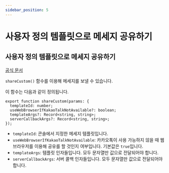 ```yaml
---
sidebar_position: 5
---
```


# 사용자 정의 템플릿으로 메세지 공유하기
## 사용자 정의 템플릿으로 메세지 공유하기

[공식 문서](https://developers.kakao.com/docs/latest/ko/message/android-link#custom-template-msg)

`shareCustom()` 함수를 이용해 메세지를 보낼 수 있습니다.

이 함수는 다음과 같이 정의됩니다.

```tsx
export function shareCustom(params: {
  templateId: number;
  useWebBrowserIfKakaoTalkNotAvailable?: boolean;
  templateArgs?: Record<string, string>;
  serverCallbackArgs?: Record<string, string>;
});
```

- `templateId`: 콘솔에서 지정한 메세지 템플릿입니다.
- `useWebBrowserIfKakaoTalkNotAvailable`: 카카오톡이 사용 가능하지 않을 때 웹 브라우저를 이용해 공유를 할 것인지
여부입니다. 기본값은 `true`입니다.
- `templateArgs`: 템플릿 인자들입니다. 모두 문자열만 값으로 전달되어야 합니다.
- `serverCallbackArgs`: 서버 콜백 인자들입니다. 모두 문자열만 값으로 전달되어야 합니다.